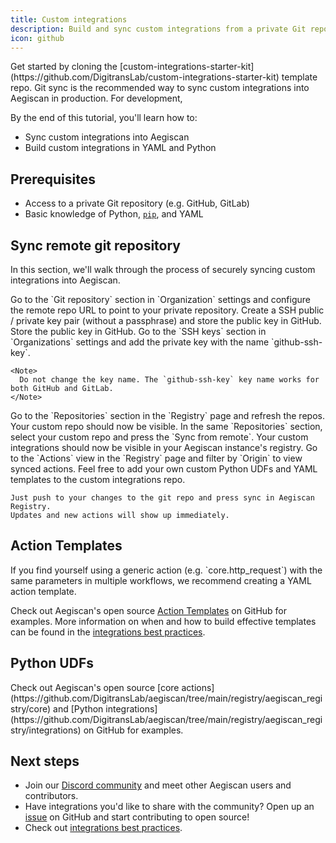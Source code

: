 ```yaml
---
title: Custom integrations
description: Build and sync custom integrations from a private Git repository into Aegiscan.
icon: github
---
```



<Tip>
  Get started by cloning the [custom-integrations-starter-kit](https://github.com/DigitransLab/custom-integrations-starter-kit) template repo.
</Tip>

<Note>
  Git sync is the recommended way to sync custom integrations into Aegiscan in production.
  For development,
</Note>

By the end of this tutorial, you'll learn how to:

- Sync custom integrations into Aegiscan
- Build custom integrations in YAML and Python

## Prerequisites

- Access to a private Git repository (e.g. GitHub, GitLab)
- Basic knowledge of Python, [`pip`](https://pip.pypa.io/en/stable/getting-started/), and YAML

## Sync remote git repository

In this section, we'll walk through the process of securely syncing custom integrations into Aegiscan.

<Steps>
  <CreateNewRepoStep />
  <Step title="Configure remote repo URL">
    Go to the `Git repository` section in `Organization` settings and configure the remote repo URL to point to your private repository.

  </Step>
  <Step title="GitHub SSH deploy key">
    Create a SSH public / private key pair (without a passphrase) and store the public key in GitHub.
    Store the public key in GitHub.
  </Step>
  <Step title="Private key in Aegiscan">
    Go to the `SSH keys` section in `Organizations` settings and add the private key with the name `github-ssh-key`.

    <Note>
      Do not change the key name. The `github-ssh-key` key name works for both GitHub and GitLab.
    </Note>
  </Step>
  <Step title="Refresh repos in Aegiscan">
    Go to the `Repositories` section in the `Registry` page and refresh the repos.
    Your custom repo should now be visible.
  </Step>
  <Step title="Sync custom repo">
    In the same `Repositories` section, select your custom repo and press the `Sync from remote`.
    Your custom integrations should now be visible in your Aegiscan instance's registry.
  </Step>
  <Step title="View custom integrations">
    Go to the `Actions` view in the `Registry` page and filter by `Origin` to view synced actions.
  </Step>
  <Step title="🎉 That's it!">
    Feel free to add your own custom Python UDFs and YAML templates to the custom integrations repo.

    Just push to your changes to the git repo and press sync in Aegiscan Registry.
    Updates and new actions will show up immediately.
  </Step>
</Steps>

## Action Templates

<Tip>
  If you find yourself using a generic action (e.g. `core.http_request`) with the same parameters in multiple workflows, we recommend creating a YAML action template.

  Check out Aegiscan's open source [Action Templates](https://github.com/DigitransLab/aegiscan/tree/main/registry/aegiscan_registry/templates) on GitHub for examples.
  More information on when and how to build effective templates can be found in the [integrations best practices](/integrations/best-practices).
</Tip>

<ActionTemplatesSection />

## Python UDFs

<Tip>
  Check out Aegiscan's open source [core actions](https://github.com/DigitransLab/aegiscan/tree/main/registry/aegiscan_registry/core)
  and [Python integrations](https://github.com/DigitransLab/aegiscan/tree/main/registry/aegiscan_registry/integrations) on GitHub for examples.
</Tip>

<PythonUDFsSection />

## Next steps

- Join our [Discord community](https://discord.gg/n3GF4qxFU8) and meet other Aegiscan users and contributors.
- Have integrations you'd like to share with the community? Open up an [issue](https://github.com/DigitransLab/aegiscan/issues) on GitHub and start contributing to open source!
- Check out [integrations best practices](/integrations/best-practices).
